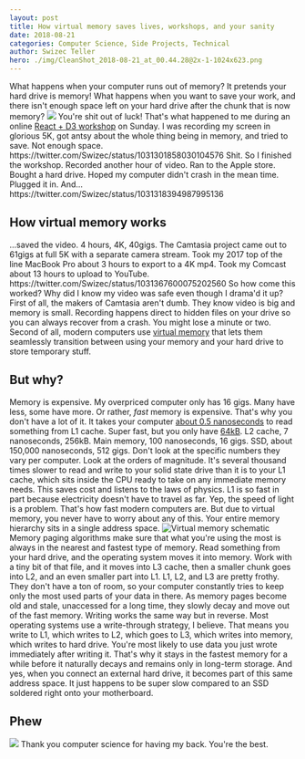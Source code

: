 ```yaml
---
layout: post
title: How virtual memory saves lives, workshops, and your sanity
date: 2018-08-21
categories: Computer Science, Side Projects, Technical
author: Swizec Teller
hero: ./img/CleanShot_2018-08-21_at_00.44.28@2x-1-1024x623.png
---
```


What happens when your computer runs out of memory? It pretends your hard drive is memory! What happens when you want to save your work, and there isn't enough space left on your hard drive after the chunk that is now memory? [![](./img/CleanShot_2018-08-21_at_00.44.28@2x-1-1024x623.png)](https://gumroad.com/l/pMtnZ) You're shit out of luck! That's what happened to me during an online [React + D3 workshop](https://gumroad.com/l/pMtnZ) on Sunday. I was recording my screen in glorious 5K, got antsy about the whole thing being in memory, and tried to save. Not enough space. https&#x3A;//twitter.com/Swizec/status/1031301858030104576 Shit. So I finished the workshop. Recorded another hour of video. Ran to the Apple store. Bought a hard drive. Hoped my computer didn't crash in the mean time. Plugged it in. And… https&#x3A;//twitter.com/Swizec/status/1031318394987995136

## How virtual memory works

…saved the video. 4 hours, 4K, 40gigs. The Camtasia project came out to 61gigs at full 5K with a separate camera stream. Took my 2017 top of the line MacBook Pro about 3 hours to export to a 4K mp4. Took my Comcast about 13 hours to upload to YouTube. https&#x3A;//twitter.com/Swizec/status/1031367600075202560 So how come this worked? Why did I know my video was safe even though I drama'd it up? First of all, the makers of Camtasia aren't dumb. They know video is big and memory is small. Recording happens direct to hidden files on your drive so you can always recover from a crash. You might lose a minute or two. Second of all, modern computers use [virtual memory](https://en.wikipedia.org/wiki/Virtual_memory) that lets them seamlessly transition between using your memory and your hard drive to store temporary stuff.

## But why?

Memory is expensive. My overpriced computer only has 16 gigs. Many have less, some have more. Or rather, _fast_ memory is expensive. That's why you don't have a lot of it. It takes your computer [about 0.5 nanoseconds](https://gist.github.com/jboner/2841832) to read something from L1 cache. Super fast, but you only have [64kB](https://www.7-cpu.com/cpu/Haswell.html). L2 cache, 7 nanoseconds, 256kB. Main memory, 100 nanoseconds, 16 gigs. SSD, about 150,000 nanoseconds, 512 gigs. Don't look at the specific numbers they vary per computer. Look at the orders of magnitude. It's several thousand times slower to read and write to your solid state drive than it is to your L1 cache, which sits inside the CPU ready to take on any immediate memory needs. This saves cost and listens to the laws of physics. L1 is so fast in part because electricity doesn't have to travel as far. Yep, the speed of light is a problem. That's how fast modern computers are. But due to virtual memory, you never have to worry about any of this. Your entire memory hierarchy sits in a single address space. ![Virtual memory schematic](./img/Virtual_memory.svg) Memory paging algorithms make sure that what you're using the most is always in the nearest and fastest type of memory. Read something from your hard drive, and the operating system moves it into memory. Work with a tiny bit of that file, and it moves into L3 cache, then a smaller chunk goes into L2, and an even smaller part into L1. L1, L2, and L3 are pretty frothy. They don't have a ton of room, so your computer constantly tries to keep only the most used parts of your data in there. As memory pages become old and stale, unaccessed for a long time, they slowly decay and move out of the fast memory. Writing works the same way but in reverse. Most operating systems use a write-through strategy, I believe. That means you write to L1, which writes to L2, which goes to L3, which writes into memory, which writes to hard drive. You're most likely to use data you just wrote immediately after writing it. That's why it stays in the fastest memory for a while before it naturally decays and remains only in long-term storage. And yes, when you connect an external hard drive, it becomes part of this same address space. It just happens to be super slow compared to an SSD soldered right onto your motherboard.

## Phew

![](./img/giphy.gif) Thank you computer science for having my back. You're the best.
